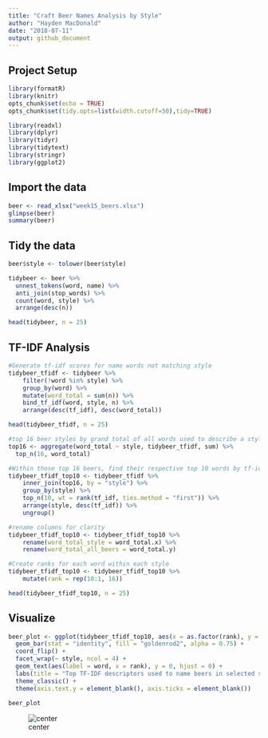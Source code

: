 ---
title: "Craft Beer Names Analysis by Style"
author: "Hayden MacDonald"
date: "2018-07-11"
output: github_document
---
## Project Setup
```{r setup, echo=FALSE}
library(formatR)
library(knitr)
opts_chunk$set(echo = TRUE)
opts_chunk$set(tidy.opts=list(width.cutoff=50),tidy=TRUE)

library(readxl)
library(dplyr)
library(tidyr)
library(tidytext)
library(stringr)
library(ggplot2)
```

## Import the data

```{r import}
beer <- read_xlsx("week15_beers.xlsx")
glimpse(beer)
summary(beer)
```

## Tidy the data

```{r tidy}
beer$style <- tolower(beer$style)

tidybeer <- beer %>%
  unnest_tokens(word, name) %>%
  anti_join(stop_words) %>%
  count(word, style) %>%
  arrange(desc(n))

head(tidybeer, n = 25)
```

## TF-IDF Analysis

```{r td_idf}
#Generate tf-idf scores for name words not matching style
tidybeer_tfidf <- tidybeer %>%
    filter(!word %in% style) %>%
    group_by(word) %>%
    mutate(word_total = sum(n)) %>%
    bind_tf_idf(word, style, n) %>%
    arrange(desc(tf_idf), desc(word_total))

head(tidybeer_tfidf, n = 25)

#top 16 beer styles by grand total of all words used to describe a style
top16 <- aggregate(word_total ~ style, tidybeer_tfidf, sum) %>%
  top_n(16, word_total)

#Within those top 16 beers, find their respective top 10 words by tf-idf scores
tidybeer_tfidf_top10 <- tidybeer_tfidf %>%
    inner_join(top16, by = "style") %>%
    group_by(style) %>%
    top_n(10, wt = rank(tf_idf, ties.method = "first")) %>%
    arrange(style, desc(tf_idf)) %>%
    ungroup()

#rename columns for clarity
tidybeer_tfidf_top10 <- tidybeer_tfidf_top10 %>%
    rename(word_total_style = word_total.x) %>%
    rename(word_total_all_beers = word_total.y)

#Create ranks for each word within each style
tidybeer_tfidf_top10 <- tidybeer_tfidf_top10 %>%
    mutate(rank = rep(10:1, 16))

head(tidybeer_tfidf_top10, n = 25)
```

## Visualize

```{r}
beer_plot <- ggplot(tidybeer_tfidf_top10, aes(x = as.factor(rank), y = tf_idf)) + 
  geom_bar(stat = "identity", fill = "goldenrod2", alpha = 0.75) + 
  coord_flip() + 
  facet_wrap(~ style, ncol = 4) +
  geom_text(aes(label = word, x = rank), y = 0, hjust = 0) + 
  labs(title = "Top TF-IDF descriptors used to name beers in selected styles", x = "", caption = "data: CircleUp | graphic: @HYDNMCDNLD") +
  theme_classic() +
  theme(axis.text.y = element_blank(), axis.ticks = element_blank())
  
beer_plot
```

![center](/week15/beer-plot.png)






















